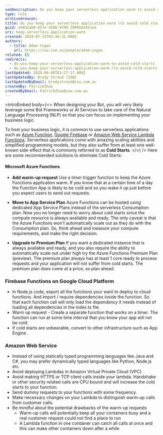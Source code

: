 ```yaml
---
seoDescription: Do you keep your serverless application warm to avoid cold starts?
type: rule
archivedreason:
title: Do you keep your serverless application warm (to avoid cold starts)?
guid: ad45aab9-657e-4286-9799-209958ad11ed
uri: keep-serverless-application-warm
created: 2019-07-15T03:44:21.000Z
authors:
  - title: Adam Cogan
    url: https://ssw.com.au/people/adam-cogan
related: []
redirects:
  - do-you-keep-your-serverless-application-warm-to-avoid-cold-starts
  - do-you-keep-your-serverless-application-warm-(to-avoid-cold-starts)
lastUpdated: 2024-06-08T03:27:17.000Z
lastUpdatedBy: Brady Stroud [SSW]
lastUpdatedByEmail: bradystroud@ssw.com.au
createdBy: PatrickZhao
createdByEmail: PatrickZhao@ssw.com.au
---
```


<introEmbed
  body={<>
When designing your Bot, you will very likely leverage some Bot Frameworks or AI Services to take care of the Natural Language Processing (NLP) so that you can focus on implementing your business logic.

To host your business logic, it is common to use serverless applications such as [Azure Function](https://azure.microsoft.com/en-au/services/functions/?WT.mc_id=AZ-MVP-33518), [Google Firebase](https://firebase.google.com/) or [Amazon Web Service Lambda Functions](https://aws.amazon.com/lambda/). Serverless applications come with amazing scaling abilities and simplified programming models, but they also suffer from at least one well-known side-effect that is commonly referred to as **Cold Starts**.
  </>}
/>
Here are some recommended solutions to eliminate Cold Starts:

#### Microsoft Azure Functions

* **Add warm-up request**
  Use a timer trigger function to keep the Azure Functions application warm. If you know that at a certain time of a day the Function App is likely to be cold and so you wake it up just before you expect users to send out requests.

* **Move to App Service Plan**
  Azure Functions can be hosted using dedicated App Service Plans instead of the serverless Consumption plan. Now you no longer need to worry about cold starts since the compute resource is always available and ready. The only caveat is that the Azure Functions won't automatically scale out as they do with the Consumption plan. So, think ahead and measure your compute requirements, and make the right decision.

* **Upgrade to Premium Plan**
  If you want a dedicated instance that is always available and ready, and you also require the ability to automatically scale out under high try the Azure Functions Premium Plan (preview). The premium plan always has at least 1 core ready to process requests and your application will not suffer from cold starts. The premium plan does come at a price, so plan ahead.

### Firebase Functions on Google Cloud Platform

* In Node.js code, export all the functions your want to deploy to cloud functions. And import / require dependencies inside the function. So that each function call will only load the dependency it needs instead of loading all dependencies in the index.ts file.
* Warm up request - Create a separate function that works on a timer. The function can run at some time interval that you know your app will not be cold.
* If cold starts are unbearable, convert to other infrastructure such as App Engine .

### Amazon Web Service

* Instead of using statically typed programming languages like Java and C#, you may prefer dynamically typed languages like Python, Node.js etc.
* Avoid deploying Lambdas in Amazon Virtual Private Cloud (VPC).
* Avoid making HTTPS or TCP client calls inside your lambda. Handshake or other security related calls are CPU bound and will increase the cold starts to your function.
* Send dummy requests to your functions with some frequency.
* Make necessary changes on your Lambda to distinguish warm-up calls from customer calls.
* Be mindful about the potential drawbacks of the warm-up requests
  * Warm-up calls will potentially keep all your containers busy and a real customer request could not find a place to run
  * A Lambda function in one container can catch all calls at once and this can make other containers down after a while
